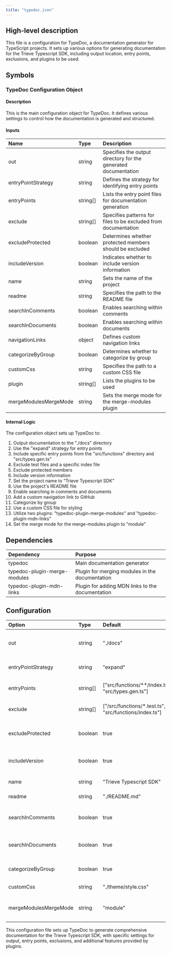 ```yaml
---
title: "typedoc.json"
---
```


## High-level description
This file is a configuration for TypeDoc, a documentation generator for TypeScript projects. It sets up various options for generating documentation for the Trieve Typescript SDK, including output location, entry points, exclusions, and plugins to be used.

## Symbols

### TypeDoc Configuration Object
#### Description
This is the main configuration object for TypeDoc. It defines various settings to control how the documentation is generated and structured.

#### Inputs
| Name | Type | Description |
|:-----|:-----|:------------|
| out | string | Specifies the output directory for the generated documentation |
| entryPointStrategy | string | Defines the strategy for identifying entry points |
| entryPoints | string[] | Lists the entry point files for documentation generation |
| exclude | string[] | Specifies patterns for files to be excluded from documentation |
| excludeProtected | boolean | Determines whether protected members should be excluded |
| includeVersion | boolean | Indicates whether to include version information |
| name | string | Sets the name of the project |
| readme | string | Specifies the path to the README file |
| searchInComments | boolean | Enables searching within comments |
| searchInDocuments | boolean | Enables searching within documents |
| navigationLinks | object | Defines custom navigation links |
| categorizeByGroup | boolean | Determines whether to categorize by group |
| customCss | string | Specifies the path to a custom CSS file |
| plugin | string[] | Lists the plugins to be used |
| mergeModulesMergeMode | string | Sets the merge mode for the merge-modules plugin |

#### Internal Logic
The configuration object sets up TypeDoc to:
1. Output documentation to the "./docs" directory
2. Use the "expand" strategy for entry points
3. Include specific entry points from the "src/functions" directory and "src/types.gen.ts"
4. Exclude test files and a specific index file
5. Exclude protected members
6. Include version information
7. Set the project name to "Trieve Typescript SDK"
8. Use the project's README file
9. Enable searching in comments and documents
10. Add a custom navigation link to GitHub
11. Categorize by group
12. Use a custom CSS file for styling
13. Utilize two plugins: "typedoc-plugin-merge-modules" and "typedoc-plugin-mdn-links"
14. Set the merge mode for the merge-modules plugin to "module"

## Dependencies
| Dependency | Purpose |
|:-----------|:--------|
| typedoc | Main documentation generator |
| typedoc-plugin-merge-modules | Plugin for merging modules in the documentation |
| typedoc-plugin-mdn-links | Plugin for adding MDN links to the documentation |

## Configuration
| Option | Type | Default | Description |
|:-------|:-----|:--------|:------------|
| out | string | "./docs" | Output directory for generated documentation |
| entryPointStrategy | string | "expand" | Strategy for identifying entry points |
| entryPoints | string[] | ["src/functions/**/index.ts", "src/types.gen.ts"] | Entry point files for documentation |
| exclude | string[] | ["/src/functions/*.test.ts", "src/functions/index.ts"] | Patterns for files to exclude |
| excludeProtected | boolean | true | Whether to exclude protected members |
| includeVersion | boolean | true | Whether to include version information |
| name | string | "Trieve Typescript SDK" | Name of the project |
| readme | string | "./README.md" | Path to the README file |
| searchInComments | boolean | true | Enable searching within comments |
| searchInDocuments | boolean | true | Enable searching within documents |
| categorizeByGroup | boolean | true | Whether to categorize by group |
| customCss | string | "./theme/style.css" | Path to custom CSS file |
| mergeModulesMergeMode | string | "module" | Merge mode for the merge-modules plugin |

This configuration file sets up TypeDoc to generate comprehensive documentation for the Trieve Typescript SDK, with specific settings for output, entry points, exclusions, and additional features provided by plugins.